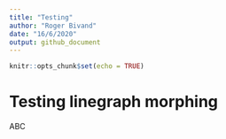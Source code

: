 ```yaml
---
title: "Testing"
author: "Roger Bivand"
date: "16/6/2020"
output: github_document
---
```


```r
knitr::opts_chunk$set(echo = TRUE)
```

# Testing linegraph morphing

ABC

```r

```

